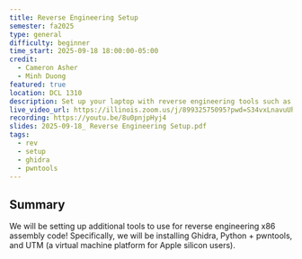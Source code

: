 ```yaml
---
title: Reverse Engineering Setup
semester: fa2025
type: general
difficulty: beginner
time_start: 2025-09-18 18:00:00-05:00
credit:
  - Cameron Asher
  - Minh Duong
featured: true
location: DCL 1310
description: Set up your laptop with reverse engineering tools such as Ghidra and pwntools!
live_video_url: https://illinois.zoom.us/j/89932575095?pwd=S34vxLnavuUhl4FctZghiWPNNjp81h.1
recording: https://youtu.be/8u0pnjpHyj4
slides: 2025-09-18_ Reverse Engineering Setup.pdf
tags:
  - rev
  - setup
  - ghidra
  - pwntools
---
```

## Summary

We will be setting up additional tools to use for reverse engineering x86 assembly code! Specifically, we will be installing Ghidra, Python + pwntools, and UTM (a virtual machine platform for Apple silicon users).
